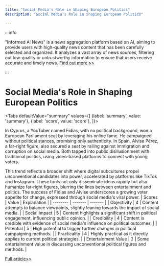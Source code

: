 ```yaml
---
title: "Social Media's Role in Shaping European Politics"
description: "Social Media's Role in Shaping European Politics"

---
```



:::info

"Informed AI News" is a news aggregation platform based on AI, aiming to provide users with high-quality news content that has been carefully selected and organized. It analyzes a vast array of news sources, filtering out low-quality or untrustworthy information to ensure that users receive accurate and timely news.  [Find out more >>](/)

:::

# Social Media's Role in Shaping European Politics


<Tabs
	defaultValue="summary"
	values={[
	{label: 'summary', value: 'summary'},
	{label: 'score', value: 'score'},
]}>
<TabItem value="summary">


In Cyprus, a YouTuber named Fidias, with no political background, won a European Parliament seat by leveraging his online fame. He campaigned without political stances, promising only authenticity. In Spain, Alvise Pérez, a far-right figure, also secured a seat by railing against immigration and corruption on social media. Both tapped into public disillusionment with traditional politics, using video-based platforms to connect with young voters.

This trend reflects a broader shift where digital subcultures propel unconventional candidates into power, accelerated by platforms like TikTok and Instagram. These tools not only disseminate ideas rapidly but also humanize far-right figures, blurring the lines between entertainment and politics. The success of Fidias and Alvise underscores a growing voter appetite for change, expressed through social media's viral power.
</TabItem>
<TabItem value="score">
	| Scores     | Value   | Explanation |
	| -------- | ------- | ------- |
	| Objectivity  | 4    | Content attempts to balance viewpoints, slightly leaning towards the impact of social media.    |
	| Social Impact | 5     | Content highlights a significant shift in political engagement, influencing public opinion.    |
	| Credibility    | 4    | Content is credible with evidence of social media's influence on political outcomes.    |
	| Potential    | 5    | High potential to trigger further changes in political campaigning methods.    |
	| Practicality    | 4    | Highly practical as it directly applies to current political strategies.    |
	| Entertainment Value    | 3    | Some entertainment value in discussing unconventional political figures and methods.    |
</TabItem>
</Tabs>

[Full article>>](https://apnews.com/article/election-panayiotou-social-media-spain-alvise-perez-b19afbc4e56d71143bb513de111fef1a)
